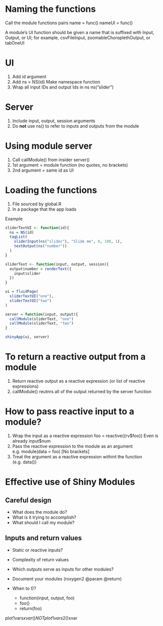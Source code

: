 # Naming the functions
Call the module functions pairs
name = func()
nameUI = func()

A module’s UI function should be given a name that is suffixed with Input, Output, or UI; for example, csvFileInput, zoomableChoroplethOutput, or tabOneUI

# UI
1. Add id argument
1. Add ns = NS(id) Make namespace function
1. Wrap all input IDs and output Ids in ns  ns("slider")

# Server
1. Include input, output, session arguments
1. Do **not** use ns() to refer to inputs and outputs from the module

# Using module server
1. Call callModule() from insider server()
1. 1st argument = module function (no quotes, no brackets)
1. 2nd argument = same id as UI

# Loading the functions
1. File sourced by global.R
1. In a package that the app loads

Example

```r
sliderTextUI <- function(id){
  ns = NS(id)
  tagList(
    sliderInput(ns("slider"), "Slide me", 0, 100, 1),
    textOutput(ns("number"))
  )
}

sliderText <- function(input, output, session){
  output$number = renderText({
    input$slider
  })
}

ui = fluidPage(
  sliderTextUI("one"),
  sliderTextUI("two")
)

server = function(input, output){
  callModule(sliderText, "one")
  callModule(sliderText, "two")
}

shinyApp(ui, server)
```


# To return a reactive output from a module
1. Return reactive output as a reactive expression (or list of reactive expressions)
1. callModule() reutnrs all of the output returned by the server function

# How to pass reactive input to a module?
1. Wrap the input as a reactive expression foo = reactive({rv$foo}) Even is already input$num
1. Pass the reactive expression to the module as an argument e.g. module(data = foo) [No brackets] 
1. Treat the argument as a reactive expression withint the function (e.g. data())


# Effective use of Shiny Modules

## Careful design

* What does the module do?
* What is it trying to accomplish?
* What should I call my module?

## Inputs and return values

* Static or reactive inputs?
* Complexity of return values
* Which outputs serve as inputs for other modules?

* Document your modules (roxygen2 @param @return)
* When to ()?
  * function(input, output, foo)
  * foo()
  * return(foo)

plot1vars$xvar() NOT plot1vars2()$xvar


